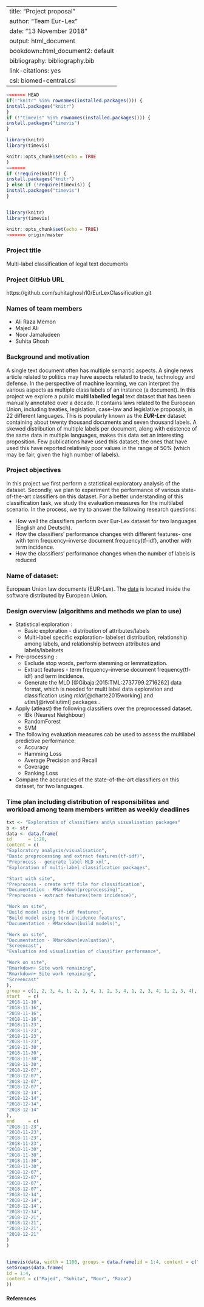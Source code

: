 
---
title: "Project proposal"
author: "Team Eur-Lex"
date: "13 November 2018"
output: html_document
bookdown::html_document2: default
bibliography: bibliography.bib
link-citations: yes
csl: biomed-central.csl
---

```r
<<<<<<< HEAD
if(!"knitr" %in% rownames(installed.packages())) {
install.packages("knitr")
}
if (!"timevis" %in% rownames(installed.packages())) {
install.packages("timevis")
}

library(knitr)
library(timevis)

knitr::opts_chunk$set(echo = TRUE
)
=======
if (!require(knitr)) {
install.packages("knitr")
} else if (!require(timevis)) {
install.packages("timevis")
}


library(knitr)
library(timevis)

knitr::opts_chunk$set(echo = TRUE)
>>>>>>> origin/master
```

### Project title

Multi-label classification of legal text documents

### Project GitHub URL

https://github.com/suhitaghosh10/EurLexClassification.git

### Names of team members
* Ali Raza Memon
* Majed Ali
* Noor Jamaludeen
* Suhita Ghosh

### Background and motivation

A single text document often has multiple semantic aspects. A single news article related to politics may have aspects related to trade, technology and defense. In the perspective of machine learning, we can interpret the various aspects as multiple class labels of an instance (a document). In this project we explore a public **multi labelled legal** text dataset that has been manually annotated over a decade. It contains laws related to the European Union, including treaties, legislation, case-law and legislative proposals, in 22 different languages. This is popularly known as the _**EUR-Lex**_ dataset containing about twenty thousand documents and seven thousand labels. A skewed distribution of multiple labels per document, along with existence of the same data in multiple languages, makes this data set an interesting proposition. Few publications have used this dataset; the ones that have used this have reported relatively poor values in the range of 50% (which may be fair, given the high number of labels).

### Project objectives
In this project we first perform a statistical exploratory analysis of the dataset. Secondly, we plan to experiment the performance of various state-of-the-art classifiers on this dataset. For a better understanding of this classification task, we study the evaluation measures for the multilabel scenario.
In the process, we try to answer the following research questions:  
  
* How well the classifiers perform over Eur-Lex dataset for two languages (English and Deutsch).  
* How the classifiers' performance changes with different features- one with term frequency–inverse document frequency(tf-idf), another with term incidence.  
* How the classifiers' performance changes when the number of labels is reduced


### Name of dataset:
European Union law documents (EUR-Lex).
The [data](https://ec.europa.eu/jrc/en/language-technologies/jrc-eurovoc-indexer#Download%20JEX) is located inside the software distributed by European Union.



### Design overview (algorithms and methods we plan to use)
* Statistical exploration  :
     + Basic exploration  - distribution  of attributes/labels
     + Multi-label specific exploration- labelset distribution, relationship among labels, and relationship between attributes and labels/labelsets
* Pre-processing :
     + Exclude stop words, perform stemming or lemmatization.
     + Extract features - term frequency–inverse document frequency(tf-idf) and term incidence.
     + Generate the MLD [@Gibaja:2015:TML:2737799.2716262] data format, which is needed for multi label data exploration and classification using _mldr_[@charte2015working] and _utiml_[@rivolliutiml] packages .
* Apply (atleast) the following classifiers over the preprocessed dataset.
     + IBk (Nearest Neighbour)
     + RandomForest
     + SVM
* The following evaluation measures cab be used to assess the multilabel predictive performance:
     + Accuracy
     + Hamming Loss
     + Average Precision and Recall
     + Coverage
     + Ranking Loss
* Compare the accuracies of the state-of-the-art classifiers on this dataset, for two languages.


### Time plan including distribution of responsibilites and workload among team members written as weekly deadlines
```r
txt <- "Exploration of classifiers and\n visualisation packages"
b <- str
data <- data.frame(
id      = 1:20,
content = c(
"Exploratory analysis/visualisation",
"Basic preprocessing and extract features(tf-idf)",
"Preprocess - generate label MLD xml",
"Exploration of multi-label classification packages",

"Start with site",
"Preprocess - create arff file for classification",
"Documentation - RMarkdown(preprocessing)",
"Preprocess - extract features(term incidence)",

"Work on site",
"Build model using tf-idf features",
"Build model using term incidence features",
"Documentation - RMarkdown(build models)",

"Work on site",
"Documentation - RMarkdown(evaluation)",
"Screencast",
"Evaluation and visualisation of classifier performance",

"Work on site",
"Rmarkdown+ Site work remaining",
"Rmarkdown+ Site work remaining",
"Screencast"
),
group = c(1, 2, 3, 4, 1, 2, 3, 4, 1, 2, 3, 4, 1, 2, 3, 4, 1, 2, 3, 4),
start   = c(
"2018-11-16",
"2018-11-16",
"2018-11-16",
"2018-11-16",
"2018-11-23",
"2018-11-23",
"2018-11-23",
"2018-11-23",
"2018-11-30",
"2018-11-30",
"2018-11-30",
"2018-11-30",
"2018-12-07",
"2018-12-07",
"2018-12-07",
"2018-12-07",
"2018-12-14",
"2018-12-14",
"2018-12-14",
"2018-12-14"
),
end     = c(
"2018-11-23",
"2018-11-23",
"2018-11-23",
"2018-11-23",
"2018-11-30",
"2018-11-30",
"2018-11-30",
"2018-11-30",
"2018-12-07",
"2018-12-07",
"2018-12-07",
"2018-12-07",
"2018-12-14",
"2018-12-14",
"2018-12-14",
"2018-12-14",
"2018-12-21",
"2018-12-21",
"2018-12-21",
"2018-12-21"
)
)


timevis(data, width = 1100, groups = data.frame(id = 1:4, content = c("M", "S", "N", "R"))) %>%
setGroups(data.frame(
id = 1:4,
content = c("Majed", "Suhita", "Noor", "Raza")
))

```

#### References
